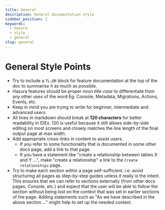 ```yaml
---
title: General
description: General documentation style
sidebar_position: 1
keywords:
  - hasura
  - style
  - general
slug: general
---
```


# General Style Points

- Try to include a `TL;DR` block for feature documentation at the top of the doc to summarise it as much as possible.
- Hasura features should be proper noun _title case_ to differentiate from any other uses of the word Eg: Console,
  Metadata, Migrations, Actions, Events, etc.
- Keep in mind you are trying to write for beginner, intermediate and advanced users.
- All lines in markdown should break at **120 characters** for better readability in IDEs. 120 is useful because it
  still allows side-by-side editing on most screens and closely matches the line length of the final output page at max
  width.
- Add appropriate cross-links in content to assist users.
  - If you refer to some functionality that is documented in some other docs page, add a link to that page.
  - If you have a statement like "create a relationship between tables X and Y ...", make "create a relationship"
    a link to the `Create relationships` page.
- Try to make each section within a page self-sufficient. i.e. avoid structuring all pages as step-by-step guides unless
  it really is the intent. This ensures that we can refer to sections externally (from other docs pages, Console, etc.)
  and expect that the user will be able to follow the section without being lost on the context that was set in earlier
  sections of the page. Adding statements such as "As we have described in the above section ..." might help to set up
  the needed context.
